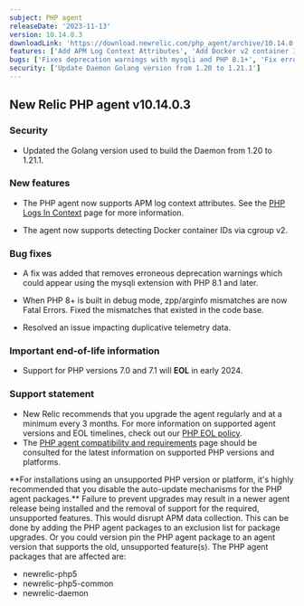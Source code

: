 ```yaml
---
subject: PHP agent
releaseDate: '2023-11-13'
version: 10.14.0.3
downloadLink: 'https://download.newrelic.com/php_agent/archive/10.14.0.3'
features: ['Add APM Log Context Attributes', 'Add Docker v2 container ID support']
bugs: ['Fixes deprecation warnings with mysqli and PHP 8.1+', 'Fix errors for PHP 8+ in debug mode', 'Resolved an issue impacting duplicative telemetry data']
security: ['Update Daemon Golang version from 1.20 to 1.21.1']
---
```


## New Relic PHP agent v10.14.0.3

### Security

* Updated the Golang version used to build the Daemon from 1.20 to 1.21.1.

### New features

* The PHP agent now supports APM log context attributes.  See the [PHP Logs In Context](/docs/apm/agents/php-agent/configuration/php-agent-configuration/#logs-in-context) page for more information.

* The agent now supports detecting Docker container IDs via cgroup v2.

### Bug fixes

* A fix was added that removes erroneous deprecation warnings which could appear using the mysqli extension with PHP 8.1 and later.

* When PHP 8+ is built in debug mode, zpp/arginfo mismatches are now Fatal Errors. Fixed the mismatches that existed in the code base.

* Resolved an issue impacting duplicative telemetry data.

### Important end-of-life information

* Support for PHP versions 7.0 and 7.1 will **EOL** in early 2024.

### Support statement

* New Relic recommends that you upgrade the agent regularly and at a minimum every 3 months. For more information on supported agent versions and EOL timelines, check out our [PHP EOL policy](https://docs.newrelic.com/docs/apm/agents/php-agent/getting-started/php-agent-eol-policy/).
* The [PHP agent compatibility and requirements](https://docs.newrelic.com/docs/apm/agents/php-agent/getting-started/php-agent-compatibility-requirements/) page should be consulted for the latest information on supported PHP versions and platforms.

<Callout variant="important">
  **For installations using an unsupported PHP version or platform, it's highly recommended that you disable the auto-update mechanisms for the PHP agent packages.** Failure to prevent upgrades may result in a newer agent release being installed and the removal of support for the required, unsupported features. This would disrupt APM data collection. This can be done by adding the PHP agent packages to an exclusion list for package upgrades. Or you could version pin the PHP agent package to an agent version that supports the old, unsupported feature(s).
  The PHP agent packages that are affected are:

  * newrelic-php5
  * newrelic-php5-common
  * newrelic-daemon
</Callout>
